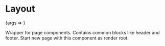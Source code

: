
<Meta title="Layout" component={Layout} />

# Layout

<Canvas>
  <Story name="Basic" args={{ children: 'Page content' }}>
    {args => <Layout {...args} />}
  </Story>
</Canvas>

Wrapper for page components. Contains common blocks like header and footer. Start new page with this component as render root.

<ArgsTable />
